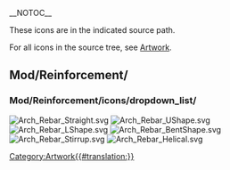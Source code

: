 __NOTOC__
<languages/>

These icons are in the indicated source path. 

For all icons in the source tree, see [[Artwork|Artwork]].

== Mod/Reinforcement/ ==

=== Mod/Reinforcement/icons/dropdown_list/ ===

[[File:Arch_Rebar_Straight.svg]]
[[File:Arch_Rebar_UShape.svg]]
[[File:Arch_Rebar_LShape.svg]]
[[File:Arch_Rebar_BentShape.svg]]
[[File:Arch_Rebar_Stirrup.svg]]
[[File:Arch_Rebar_Helical.svg]]


[[Category:Artwork{{#translation:}}]]